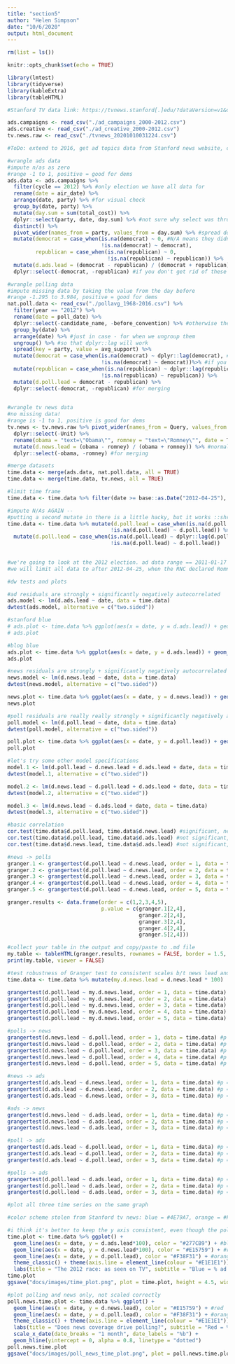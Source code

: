 ```yaml
---
title: "section5"
author: "Helen Simpson"
date: "10/6/2020"
output: html_document
---
```


```r

rm(list = ls())

knitr::opts_chunk$set(echo = TRUE)

library(lmtest)
library(tidyverse)
library(kableExtra)
library(tableHTML)

#Stanford TV data link: https://tvnews.stanford[.]edu/?dataVersion=v1&data=eyJvcHRpb25zIjp7InN0YXJ0X2RhdGUiOiIyMDExLTAxLTE3IiwiZW5kX2RhdGUiOiIyMDEyLTExLTA2IiwiYWdncmVnYXRlIjoiZGF5In0sInF1ZXJpZXMiOlt7ImNvbG9yIjoiI0UxNTc1OSIsInRleHQiOiJ0ZXh0PVwiT2JhbWFcIiJ9LHsiY29sb3IiOiIjRjI4RTJCIiwidGV4dCI6InRleHQ9XCJSb21uZXlcIiJ9XX0

ads.campaigns <- read_csv("./ad_campaigns_2000-2012.csv")
ads.creative <- read_csv("./ad_creative_2000-2012.csv")
tv.news.raw <- read_csv("./tvnews_20201010031224.csv")

#ToDo: extend to 2016, get ad topics data from Stanford news website, check and see if cumulative nature of polls vs. non-cumulative nature of other datasets matters
```


```r

#wrangle ads data
#impute n/as as zero
#range -1 to 1, positive = good for dems
ads.data <- ads.campaigns %>% 
  filter(cycle == 2012) %>% #only election we have all data for
  rename(date = air_date) %>% 
  arrange(date, party) %>% #for visual check
  group_by(date, party) %>% 
  mutate(day.sum = sum(total_cost)) %>% 
  dplyr::select(party, date, day.sum) %>% #not sure why select was throwing an error, but this fixes it
  distinct() %>% 
  pivot_wider(names_from = party, values_from = day.sum) %>% #spread doesn't work anymore!
  mutate(democrat = case_when(is.na(democrat) ~ 0, #N/A means they didn't spend money that day, set to 0
                              !is.na(democrat) ~ democrat),
         republican = case_when(is.na(republican) ~ 0,
                                !is.na(republican) ~ republican)) %>% 
  mutate(d.ads.lead = (democrat - republican) / (democrat + republican)) %>% #normalize
  dplyr::select(-democrat, -republican) #if you don't get rid of these columns, merge won't work

#wrangle polling data
#impute missing data by taking the value from the day before
#range -1.295 to 3.984, positive = good for dems
nat.poll.data <- read_csv("./pollavg_1968-2016.csv") %>% 
  filter(year == "2012") %>% 
  rename(date = poll_date) %>% 
  dplyr::select(-candidate_name, -before_convention) %>% #otherwise the spread won't match them up
  group_by(date) %>% 
  arrange(date) %>% #just in case - for when we ungroup them
  ungroup() %>% #so that dplyr::lag will work
  spread(key = party, value = avg_support) %>% 
  mutate(democrat = case_when(is.na(democrat) ~ dplyr::lag(democrat), #this is a little hacky but it works
                              !is.na(democrat) ~ democrat))%>% #if you have two n/as, run it twice!
  mutate(republican = case_when(is.na(republican) ~ dplyr::lag(republican), 
                              !is.na(republican) ~ republican)) %>% 
  mutate(d.poll.lead = democrat - republican) %>%
  dplyr::select(-democrat, -republican) #for merging
  

#wrangle tv news data
#no missing data!
#range is -1 to 1, positive is good for dems
tv.news <- tv.news.raw %>% pivot_wider(names_from = Query, values_from = Value) %>% 
  dplyr::select(-Unit) %>% 
  rename(obama = "text=\"Obama\"", romney = "text=\"Romney\"", date = Time) %>% #escape characters
  mutate(d.news.lead = (obama - romney) / (obama + romney)) %>% #normalize
  dplyr::select(-obama, -romney) #for merging

#merge datasets
time.data <- merge(ads.data, nat.poll.data, all = TRUE)
time.data <- merge(time.data, tv.news, all = TRUE)

#limit time frame
time.data <- time.data %>% filter(date >= base::as.Date("2012-04-25"), date < base::as.Date("2012-11-06"))

#impute N/As AGAIN --
#putting a second mutate in there is a little hacky, but it works ::shrug::
time.data <- time.data %>% mutate(d.poll.lead = case_when(is.na(d.poll.lead) ~ dplyr::lag(d.poll.lead), 
                                 !is.na(d.poll.lead) ~ d.poll.lead)) %>% 
  mutate(d.poll.lead = case_when(is.na(d.poll.lead) ~ dplyr::lag(d.poll.lead),
                                 !is.na(d.poll.lead) ~ d.poll.lead))
  

#we're going to look at the 2012 election. ad data range == 2011-01-17 to 2012-11-06; poll date range == 2012-03-01 to 2012-11-05; we'll pull Stanford data from the wider range, but plan to look at the narrower range.
#we will limit all data to after 2012-04-25, when the RNC declared Romney the presumptive nominee -- otherwise we have various random republicans advertising
```

```r
#dw tests and plots

#ad residuals are strongly + significantly negatively autocorrelated
ads.model <- lm(d.ads.lead ~ date, data = time.data)
dwtest(ads.model, alternative = c("two.sided"))

#stanford blue
# ads.plot <- time.data %>% ggplot(aes(x = date, y = d.ads.lead)) + geom_line(color = "#4E79A7") + geom_smooth(method = "lm", color = "#4E79A7", fill = "#E1E1E1") + theme_classic() + labs(title = "Ad Advantage over Time")
# ads.plot

#blog blue
ads.plot <- time.data %>% ggplot(aes(x = date, y = d.ads.lead)) + geom_line(color = "#277CB9") + geom_smooth(method = "lm", color = "#277CB9", fill = "#B8B8B8") + theme_classic() + labs(title = "Ad Advantage over Time")
ads.plot

#news residuals are strongly + significantly negatively autocorrelated
news.model <- lm(d.news.lead ~ date, data = time.data)
dwtest(news.model, alternative = c("two.sided"))

news.plot <- time.data %>% ggplot(aes(x = date, y = d.news.lead)) + geom_line(color = "#E15759") + geom_smooth(method = "lm", color = "#E15759", fill = "#B8B8B8") + theme_classic() + labs(title = "News Advantage over Time")
news.plot

#poll residuals are really really strongly + significantly negatively autocorrelated
poll.model <- lm(d.poll.lead ~ date, data = time.data)
dwtest(poll.model, alternative = c("two.sided"))

poll.plot <- time.data %>% ggplot(aes(x = date, y = d.poll.lead)) + geom_line(color = "#F38F31") + geom_smooth(method = "lm", color = "#F38F31", fill = "#B8B8B8") + theme_classic() + labs(title = "Poll Advantage over Time")
poll.plot

```

```r
#let's try some other model specifications
model.1 <- lm(d.poll.lead ~ d.news.lead + d.ads.lead + date, data = time.data)
dwtest(model.1, alternative = c("two.sided"))

model.2 <- lm(d.news.lead ~ d.poll.lead + d.ads.lead + date, data = time.data)
dwtest(model.2, alternative = c("two.sided"))

model.3 <- lm(d.news.lead ~ d.ads.lead + date, data = time.data)
dwtest(model.3, alternative = c("two.sided"))

#basic correlation
cor.test(time.data$d.poll.lead, time.data$d.news.lead) #significant, negative, -0.15 -- greater lead for Obama, less coverage for Obama
cor.test(time.data$d.poll.lead, time.data$d.ads.lead) #not significant, negative, small
cor.test(time.data$d.news.lead, time.data$d.ads.lead) #not significant, positive, small
```


```r

#news -> polls
granger.1 <- grangertest(d.poll.lead ~ d.news.lead, order = 1, data = time.data) #p = 0.04*
granger.2 <- grangertest(d.poll.lead ~ d.news.lead, order = 2, data = time.data) #p = 0.0004***
granger.3 <- grangertest(d.poll.lead ~ d.news.lead, order = 3, data = time.data) #p = 0.01**
granger.4 <- grangertest(d.poll.lead ~ d.news.lead, order = 4, data = time.data) #p = 0.003*
granger.5 <- grangertest(d.poll.lead ~ d.news.lead, order = 5, data = time.data) #p = 0.004**

granger.results <- data.frame(order = c(1,2,3,4,5), 
                              p.value = c(granger.1[2,4], 
                                          granger.2[2,4], 
                                          granger.3[2,4], 
                                          granger.4[2,4], 
                                          granger.5[2,4]))

#collect your table in the output and copy/paste to .md file
my.table <- tableHTML(granger.results, rownames = FALSE, border = 1.5, round = 4)
print(my.table, viewer = FALSE)
```

```r
#test robustness of Granger test to consistent scales b/t news lead and poll lead (b/c both are percentages, but poll lead varies b/t -1 and 4%, whereas news lead goes from more like -100 to 100)
time.data <- time.data %>% mutate(my.d.news.lead = d.news.lead * 100)

grangertest(d.poll.lead ~ my.d.news.lead, order = 1, data = time.data) #0.01**
grangertest(d.poll.lead ~ my.d.news.lead, order = 2, data = time.data) #0.002**
grangertest(d.poll.lead ~ my.d.news.lead, order = 3, data = time.data) #0.024*
grangertest(d.poll.lead ~ my.d.news.lead, order = 4, data = time.data) #0.019*
grangertest(d.poll.lead ~ my.d.news.lead, order = 5, data = time.data) #0.040*
```



```r

#polls -> news
grangertest(d.news.lead ~ d.poll.lead, order = 1, data = time.data) #p = 0.10
grangertest(d.news.lead ~ d.poll.lead, order = 2, data = time.data) #p = 0.26
grangertest(d.news.lead ~ d.poll.lead, order = 3, data = time.data) #p = 0.16
grangertest(d.news.lead ~ d.poll.lead, order = 4, data = time.data) #p = 0.12
grangertest(d.news.lead ~ d.poll.lead, order = 5, data = time.data) #p = 0.09

#news -> ads
grangertest(d.ads.lead ~ d.news.lead, order = 1, data = time.data) #p = 0.88
grangertest(d.ads.lead ~ d.news.lead, order = 2, data = time.data) #p = 0.29
grangertest(d.ads.lead ~ d.news.lead, order = 3, data = time.data) #p = 0.24

#ads -> news
grangertest(d.news.lead ~ d.ads.lead, order = 1, data = time.data) #p = 0.23
grangertest(d.news.lead ~ d.ads.lead, order = 2, data = time.data) #p = 0.10
grangertest(d.news.lead ~ d.ads.lead, order = 3, data = time.data) #p = 0.15

#poll -> ads
grangertest(d.ads.lead ~ d.poll.lead, order = 1, data = time.data) #p = 0.77
grangertest(d.ads.lead ~ d.poll.lead, order = 2, data = time.data) #p = 0.30
grangertest(d.ads.lead ~ d.poll.lead, order = 3, data = time.data) #p = 0.40

#polls -> ads
grangertest(d.poll.lead ~ d.ads.lead, order = 1, data = time.data) #p = 0.76
grangertest(d.poll.lead ~ d.ads.lead, order = 2, data = time.data) #p = 0.21
grangertest(d.poll.lead ~ d.ads.lead, order = 3, data = time.data) #p = 0.49

```

```r
#plot all three time series on the same graph

#color scheme stolen from Stanford tv news: blue = #4E79A7, orange = #F38F31, red = #E15759, turquoise = #77B8B2, green = #59A14F, yellow = #EDC948, pink = #F29BA7

#i think it's better to keep the y axis consistent, even though the polling line is not very interesting
time.plot <- time.data %>% ggplot() + 
  geom_line(aes(x = date, y = d.ads.lead*100), color = "#277CB9") + #blog blue(not as nice but consistent)
  geom_line(aes(x = date, y = d.news.lead*100), color = "#E15759") + #red
  geom_line(aes(x = date, y = d.poll.lead), color = "#F38F31") + #orange
  theme_classic() + theme(axis.line = element_line(colour = "#E1E1E1")) +
  labs(title = "The 2012 race: as seen on TV", subtitle = "Blue = % ad advantage, Red = % cable news mentions advantage, Orange = % lead in polls", x = "2012", y = "Percent advantage for Democrat")
time.plot
ggsave("docs/images/time_plot.png", plot = time.plot, height = 4.5, width = 7.5)

#plot polling and news only, not scaled correctly
poll.news.time.plot <- time.data %>% ggplot() + 
  geom_line(aes(x = date, y = d.news.lead), color = "#E15759") + #red
  geom_line(aes(x = date, y = d.poll.lead), color = "#F38F31") + #orange
  theme_classic() + theme(axis.line = element_line(colour = "#E1E1E1")) +
  labs(title = "Does news coverage drive polling?", subtitle = "Red = % cable news mentions advantage (divided by 100 for readabilty), Orange = % lead in polls", x = "2012", y = "Percent Advantage for Democrat") +
  scale_x_date(date_breaks = "1 month", date_labels = "%b") +
  geom_hline(yintercept = 0, alpha = 0.8, linetype = "dotted")
poll.news.time.plot
ggsave("docs/images/poll_news_time_plot.png", plot = poll.news.time.plot, height = 4.5, width = 7.5)
```


